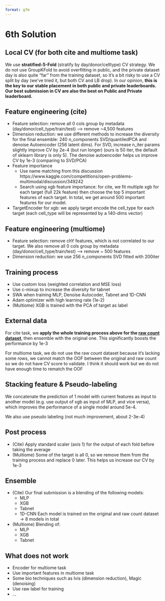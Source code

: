 ```yaml
---
format: gfm
---
```


# 6th Solution

## Local CV (for both cite and multiome task)

We use **stratified-5-Fold** (stratify by day/donor/celltype) CV strategy. We do not use GroupKFold to avoid overfitting in public, and the private dataset day is also quite "far" from the training dataset, so it's a bit risky to use a CV split by day (we've tried it, but both CV and LB drop). In our opinion, **this is the key to our stable placement in both public and private leaderboards. Our best submission in CV are also the best on Public and Private leaderboard.**


## Feature engineering (cite)

- Feature selection: remove all 0 cols group by metadata (day/donor/cell_type/train/test) --> remove ~4,500 features
- Dimension reduction: we use different methods to increase the diversity for the final ensemble: 240 n_components SVD/quantiledPCA and denoise Autoencoder (256 latent dims). For SVD, increase n_iter params slightly improve CV by 2e-4 (but run longer) (ours is 50 iter, the default of sklearn library is only 5). The denoise autoencoder helps us improve CV by 1e-3 (comparing to SVD/PCA)
- Feature importance
    - Use name matching from this discussion https://www.kaggle.com/competitions/open-problems-multimodal/discussion/349242
    - Search using xgb feature importance: for cite, we fit multiple xgb for each target (full 22k feature) then choose the top 5  important features of each target. In total, we get around 500 important features for our model.
- TargetEncoder for xgb: we apply target encode the cell_type for each target (each cell_type will be represented by a 140-dims vector)


## Feature engineering (multiome)

- Feature selection: remove chY features, which is not correlated to our target. We also remove all 0 cols group by metadata (day/donor/cell_type/train/test) --> remove ~ 500 features
- Dimension reduction: we use 256 n_components SVD fitted with 200iter

## Training process

- Use custom loss (weighted correlation and MSE loss)
- Use c-mixup to increase the diversity for tabnet
- SWA when training MLP, Denoise Autocoder, Tabnet and 1D-CNN
- Adam optimizer with high learning rate (1e-2)
- (Multiome) XGB is trained with the PCA of target as label

## External data

For cite task, we **apply the whole training process above for the [raw count dataset](https://www.kaggle.com/competitions/open-problems-multimodal/discussion/359355)**, then ensemble with the original one. This significantly boosts the performance by 1e-3

For multiome task, we do not use the raw count dataset because it's lacking some rows, we cannot match the OOF between the original and raw count so we do not have CV score to validate. I think it should work but we do not have enough time to rematch the OOF

## Stacking feature & Pseudo-labeling

We concatenate the prediction of 1 model with current features as input to another model (e.g. use output of xgb as input of MLP, and vice versa), which improves the performance of a single model around 5e-4.

We also use pseudo labeling (not much improvement, about 2-3e-4)

## Post process

- (Cite) Apply standard scaler (axis 1) for the output of each fold before taking the average
- (Multiome) Some of the target is all 0, so we remove them from the training process and replace 0 later. This helps us increase our CV by 1e-3

## Ensemble

- (Cite) Our final submission is a blending of the following models:
    - MLP
    - XGB
    - Tabnet
    - 1D-CNN
    Each model is trained on the original and raw count dataset -> 8 models in total
- (Multiome) Blending of:
    - MLP
    - XGB
    - Tabnet


## What does not work

- Encoder for multiome task
- Use important features in multiome task
- Some bio techniques such as Ivis (dimension reduction), Magic (denoising)
- Use raw label for training
- ...

